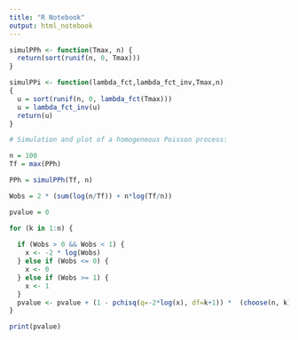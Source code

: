 ```yaml
---
title: "R Notebook"
output: html_notebook
---
```


```r
simulPPh <- function(Tmax, n) {
  return(sort(runif(n, 0, Tmax)))
}

simulPPi <- function(lambda_fct,lambda_fct_inv,Tmax,n)
{
  u = sort(runif(n, 0, lambda_fct(Tmax)))
  u = lambda_fct_inv(u)
  return(u)
}
```




```r
# Simulation and plot of a homogeneous Poisson process:

n = 100
Tf = max(PPh)

PPh = simulPPh(Tf, n)

Wobs = 2 * (sum(log(n/Tf)) + n*log(Tf/n))

pvalue = 0

for (k in 1:n) {
  
  if (Wobs > 0 && Wobs < 1) {
    x <- -2 * log(Wobs)
  } else if (Wobs <= 0) {
    x <- 0
  } else if (Wobs >= 1) {
    x <- 1
  }
  pvalue <- pvalue + (1 - pchisq(q=-2*log(x), df=k+1)) *  (choose(n, k) / factorial(n))
}

print(pvalue)
```

